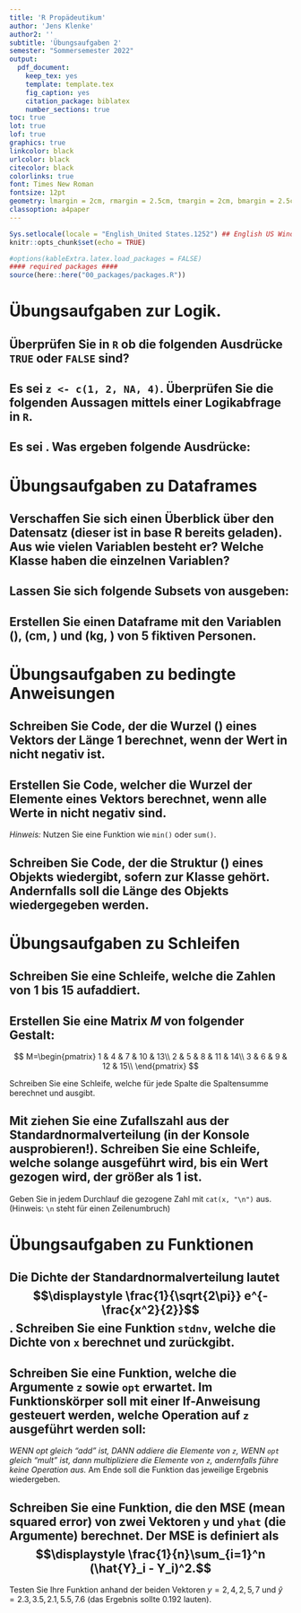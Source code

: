 ```yaml
---
title: 'R Propädeutikum'
author: 'Jens Klenke'
author2: ''
subtitle: 'Übungsaufgaben 2'
semester: "Sommersemester 2022"
output:
  pdf_document:
    keep_tex: yes
    template: template.tex
    fig_caption: yes
    citation_package: biblatex
    number_sections: true
toc: true
lot: true
lof: true
graphics: true
linkcolor: black
urlcolor: black
citecolor: black
colorlinks: true
font: Times New Roman
fontsize: 12pt
geometry: lmargin = 2cm, rmargin = 2.5cm, tmargin = 2cm, bmargin = 2.5cm
classoption: a4paper
---
```


```r
Sys.setlocale(locale = "English_United States.1252") ## English US Windows
knitr::opts_chunk$set(echo = TRUE)

#options(kableExtra.latex.load_packages = FALSE)
#### required packages ####
source(here::here("00_packages/packages.R"))
```

# Übungsaufgaben zur Logik. 
## Überprüfen Sie in `R` ob die folgenden Ausdrücke `TRUE` oder `FALSE` sind?

\begin{itemize}
  \item $5 \geq 5$
  \item $5 > 5$
  \item $T = 5$
  \item $T \land F \ \lor \ F \land T$
  \item $F \land F \land F\ \lor \ T$
  \item $(\neg (5 > 3) \lor A = B)$
  \item $\neg(((T > F) > T) \land \ \neg T)$
\end{itemize}

## Es sei `z <- c(1, 2, NA, 4)`. Überprüfen Sie die folgenden Aussagen mittels einer Logikabfrage in `R`.

\begin{itemize}
  \item Die Länge des Vektors $z$ ist ungleich $2$.
  \item Die Länge der logischen Überprüfungen, ob die einzelnen Elemente gleich $2$ sind, ist $4$.
  \item Der Vektor $z$ hat die Klasse `numeric`.
  \item Einige Elemente des Vektors $z$ sind `NA`. 
  \item Das zweite Element des Vektors $z$ ist `numeric`.
  \item Das Minimum und das Maximum sind ungleich. 
\end{itemize}

## Es sei \texttt{M <- matrix(1:9, ncol = 3)}. Was ergeben folgende Ausdrücke:

\begin{itemize}
  \item sum$(M[ , 1]) == 6$
  \item max$(M[ , 2]) <= 5$
  \item $M[2, 2] != 4 \& M[2, 2] > 6$
\end{itemize}

# Übungsaufgaben zu Dataframes

## Verschaffen Sie sich einen Überblick über den Datensatz \texttt{mtcars} (dieser ist in base R bereits geladen). Aus wie vielen Variablen besteht er? Welche Klasse haben die einzelnen Variablen?

## Lassen Sie sich folgende Subsets von \texttt{mtcars} ausgeben:

\begin{itemize}
  \item nur die Variable \texttt{mpg}
  \item nur die ersten drei Zeilen
  \item nur die ersten drei Variablen
  \item nur die ersten beiden Beobachtungen der Variablen \texttt{cyl} und \texttt{hp}
  \item alle Beobachtungen deren Ausprägung der Variable \texttt{hp} größer ist als $200$
\end{itemize}


## Erstellen Sie einen Dataframe \texttt{persons} mit den Variablen \texttt{Name} (\texttt{character}), \texttt{Height} (cm, \texttt{numeric}) und \texttt{Weight} (kg, \texttt{numeric}) von 5 fiktiven Personen.

\begin{itemize}
  \item Lassen Sie sich das Körpergewicht der 3. Person anzeigen.
  \item Lassen Sie sich nun die Körpergröße aller Personen anzeigen.
  \item Fügen Sie die Variable “Augenfarbe” hinzu. Die Ausprägungen sollten vom Typ \texttt{character} sein. Schauen Sie sich den veränderten dataframe an.
\end{itemize}

# Übungsaufgaben zu bedingte Anweisungen

## Schreiben Sie Code, der die Wurzel (\texttt{sqrt()}) eines Vektors \texttt{x} der Länge 1 berechnet, wenn der Wert in \texttt{x} nicht negativ ist.

## Erstellen Sie Code, welcher die Wurzel der Elemente eines Vektors \texttt{x} berechnet, wenn alle Werte in \texttt{x} nicht negativ sind.

  *Hinweis:* Nutzen Sie eine Funktion wie `min()` oder `sum()`.

## Schreiben Sie Code, der die Struktur (\texttt{str()}) eines Objekts \texttt{df} wiedergibt, sofern \texttt{df} zur Klasse \texttt{data.frame} gehört. Andernfalls soll die Länge des Objekts wiedergegeben werden.

# Übungsaufgaben zu Schleifen

## Schreiben Sie eine Schleife, welche die Zahlen von $1$ bis $15$ aufaddiert.

## Erstellen Sie eine Matrix $M$ von folgender Gestalt:

$$
M=\begin{pmatrix}
1 & 4 & 7 & 10 & 13\\
2 & 5 & 8 & 11 & 14\\
3 & 6 & 9 & 12 & 15\\
\end{pmatrix}
$$


Schreiben Sie eine Schleife, welche für jede Spalte die Spaltensumme berechnet und ausgibt.

## Mit \texttt{rnorm(1)} ziehen Sie eine Zufallszahl aus der Standardnormalverteilung (in der Konsole ausprobieren!). Schreiben Sie eine Schleife, welche solange ausgeführt wird, bis ein Wert gezogen wird, der größer als 1 ist. 

Geben Sie in jedem Durchlauf die gezogene Zahl mit ` cat(x, "\n")` aus. (Hinweis: `\n` steht für einen Zeilenumbruch)

# Übungsaufgaben zu Funktionen

## Die Dichte der Standardnormalverteilung lautet $$\displaystyle \frac{1}{\sqrt{2\pi}} e^{-\frac{x^2}{2}}$$. Schreiben Sie eine Funktion `stdnv`, welche die Dichte von `x` berechnet und zurückgibt.

\begin{itemize}
  \item \textit{Hinweis:} `?exp`, `?pi`
  \item \textit{Hinweis:} Wenn die Funktion korrekt ist, sollten `stdnv(x)` und `dnorm(x)` die gleichen Ergebnisse liefern.
\end{itemize}

## Schreiben Sie eine Funktion, welche die Argumente `z` sowie `opt` erwartet. Im Funktionskörper soll mit einer If-Anweisung gesteuert werden, welche Operation auf `z` ausgeführt werden soll:

*WENN opt gleich "add" ist, DANN addiere die Elemente von `z`, WENN `opt` gleich "mult" ist, dann multipliziere die Elemente von `z`, andernfalls führe keine Operation aus.*\newline\newline
Am Ende soll die Funktion das jeweilige Ergebnis wiedergeben.

## Schreiben Sie eine Funktion, die den MSE (mean squared error) von zwei Vektoren `y` und `yhat` (die Argumente) berechnet. Der MSE is definiert als $$\displaystyle \frac{1}{n}\sum_{i=1}^n (\hat{Y}_i - Y_i)^2.$$ 

Testen Sie Ihre Funktion anhand der beiden Vektoren $y = {2, 4, 2, 5, 7}$ und $\hat{y}= {2.3, 3.5, 2.1, 5.5, 7.6}$ (das Ergebnis sollte $0.192$ lauten).


<!-- 
und \cup 
oder cap
vernein \neg
-->






